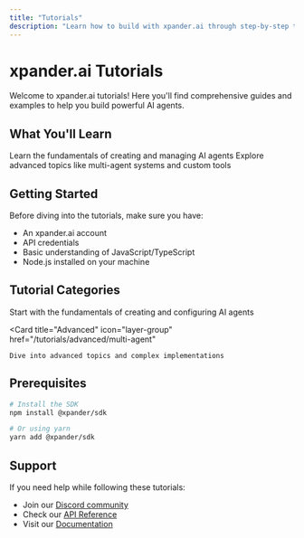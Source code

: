 ```yaml
---
title: "Tutorials"
description: "Learn how to build with xpander.ai through step-by-step tutorials"
---
```


# xpander.ai Tutorials

Welcome to xpander.ai tutorials! Here you'll find comprehensive guides and examples to help you build powerful AI agents.

## What You'll Learn

<CardGroup cols={2}>
  <Card title="Basic Concepts" icon="book">
    Learn the fundamentals of creating and managing AI agents
  </Card>
  
  <Card title="Advanced Features" icon="rocket">
    Explore advanced topics like multi-agent systems and custom tools
  </Card>
</CardGroup>

## Getting Started

Before diving into the tutorials, make sure you have:

- An xpander.ai account
- API credentials
- Basic understanding of JavaScript/TypeScript
- Node.js installed on your machine

## Tutorial Categories

<CardGroup cols={2}>
  <Card 
    title="Basics" 
    icon="graduation-cap"
    href="/tutorials/basics/create-agent"
  >
    Start with the fundamentals of creating and configuring AI agents
  </Card>
  
  <Card 
    title="Advanced" 
    icon="layer-group"
    href="/tutorials/advanced/multi-agent"
  >
    Dive into advanced topics and complex implementations
  </Card>
</CardGroup>

## Prerequisites

```bash
# Install the SDK
npm install @xpander/sdk

# Or using yarn
yarn add @xpander/sdk
```

## Support

If you need help while following these tutorials:

- Join our [Discord community](https://discord.gg/CUcp4WWh5g)
- Check our [API Reference](/api-reference)
- Visit our [Documentation](/docs) 
